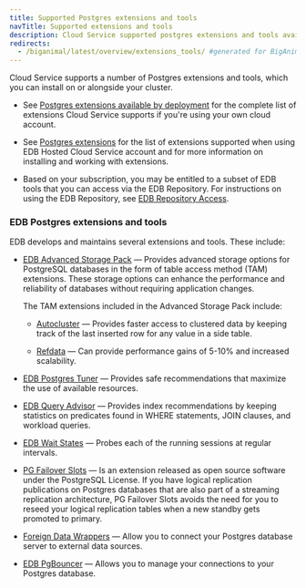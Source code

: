 ```yaml
---
title: Supported Postgres extensions and tools
navTitle: Supported extensions and tools
description: Cloud Service supported postgres extensions and tools available for use with your cluster.
redirects:
  - /biganimal/latest/overview/extensions_tools/ #generated for BigAnimal URL path removal branch
---
```


Cloud Service supports a number of Postgres extensions and tools, which you can install on or alongside your cluster.

-   See [Postgres extensions available by deployment](/pg_extensions/) for the complete list of extensions Cloud Service supports if you're using your own cloud account.

-   See [Postgres extensions](/edb-postgres-ai/cloud-service/using_cluster/managing_postgres_extensions/) for the list of extensions supported when using EDB Hosted Cloud Service account and for more information on installing and working with extensions.

-   Based on your subscription, you may be entitled to a subset of EDB tools that you can access via the EDB Repository. For instructions on using the EDB Repository, see [EDB Repository Access](https://info.enterprisedb.com/rs/069-ALB-339/images/Repository%20Access%2004-09-2019.pdf).

### EDB Postgres extensions and tools

EDB develops and maintains several extensions and tools. These include:

-   [EDB Advanced Storage Pack](/pg_extensions/advanced_storage_pack/) — Provides advanced storage options for PostgreSQL databases in the form of table access method (TAM) extensions. These storage options can enhance the performance and reliability of databases without requiring application changes. 

    The TAM extensions included in the Advanced Storage Pack include:

    -   [Autocluster](/pg_extensions/advanced_storage_pack/#autocluster) — Provides faster access to clustered data by keeping track of the last inserted row for any value in a side table. 

    -   [Refdata](/pg_extensions/advanced_storage_pack/#refdata) — Can provide performance gains of 5-10% and increased scalability.


-   [EDB Postgres Tuner](/pg_extensions/pg_tuner/) — Provides safe recommendations that maximize the use of available resources. 

-   [EDB Query Advisor](/pg_extensions/query_advisor/) — Provides index recommendations by keeping statistics on predicates found in WHERE statements, JOIN clauses, and workload queries.

-   [EDB Wait States](/pg_extensions/wait_states/) — Probes each of the running sessions at regular intervals.

-   [PG Failover Slots](/pg_extensions/pg_failover_slots/) — Is an extension released as open source software under the PostgreSQL License. If you have logical replication publications on Postgres databases that are also part of a streaming replication architecture, PG Failover Slots avoids the need for you to reseed your logical replication tables when a new standby gets promoted to primary.

-   [Foreign Data Wrappers](foreign_data_wrappers) — Allow you to connect your Postgres database server to external data sources.

-   [EDB PgBouncer](poolers) — Allows you to manage your connections to your Postgres database. 
